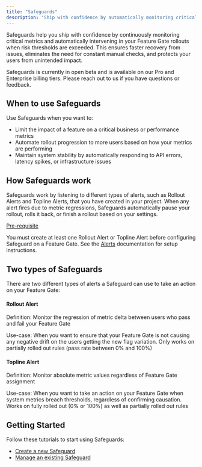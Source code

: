 ```yaml
---
title: "Safeguards"
description: "Ship with confidence by automatically monitoring critical metrics and intervening in Feature Gate rollouts when risk thresholds are exceeded"
---
```


Safeguards help you ship with confidence by continuously monitoring critical metrics and automatically intervening in your Feature Gate rollouts when risk thresholds are exceeded. This ensures faster recovery from issues, eliminates the need for constant manual checks, and protects your users from unintended impact.

<Info>
Safeguards is currently in open beta and is available on our Pro and Enterprise billing tiers. Please reach out to us if you have questions or feedback.
</Info>

## When to use Safeguards
Use Safeguards when you want to:
- Limit the impact of a feature on a critical business or performance metrics
- Automate rollout progression to more users based on how your metrics are performing
- Maintain system stability by automatically responding to API errors, latency spikes, or infrastructure issues

## How Safeguards work
Safeguards work by listening to different types of alerts, such as Rollout Alerts and Topline Alerts, that you have created in your project. When any alert fires due to metric regressions, Safeguards automatically pause your rollout, rolls it back, or finish a rollout based on your settings.

<u>Pre-requisite</u>

You must create at least one Rollout Alert or Topline Alert before configuring Safeguard on a Feature Gate. See the [Alerts](/product-analytics/alerts) documentation for setup instructions.

## Two types of Safeguards
There are two different types of alerts a Safeguard can use to take an action on your Feature Gate:

#### Rollout Alert
Definition: Monitor the regression of metric delta between users who pass and fail your Feature Gate

Use-case: When you want to ensure that your Feature Gate is not causing any negative drift on the users getting the new flag variation. Only works on partially rolled out rules (pass rate between 0% and 100%)

#### Topline Alert
Definition: Monitor absolute metric values regardless of Feature Gate assignment

Use-case: When you want to take an action on your Feature Gate when system metrics breach thresholds, regardless of confirming causation. Works on fully rolled out (0% or 100%) as well as partially rolled out rules

## Getting Started
Follow these tutorials to start using Safeguards:

- [Create a new Safeguard](/feature-flags/safeguards-create)
- [Manage an existing Safeguard](/feature-flags/safeguards-manage)
